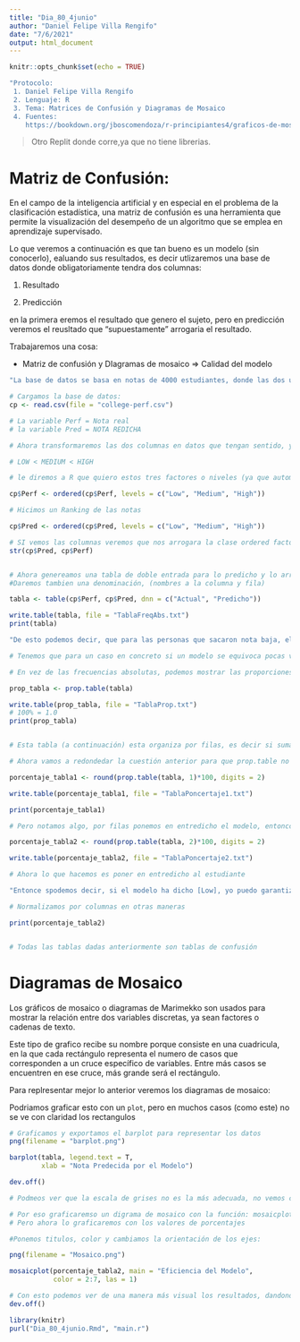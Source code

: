 ```yaml
---
title: "Dia_80_4junio"
author: "Daniel Felipe Villa Rengifo"
date: "7/6/2021"
output: html_document
---
```


```r
knitr::opts_chunk$set(echo = TRUE)
```

```r
"Protocolo:
 1. Daniel Felipe Villa Rengifo
 2. Lenguaje: R
 3. Tema: Matrices de Confusión y Diagramas de Mosaico
 4. Fuentes:
    https://bookdown.org/jboscomendoza/r-principiantes4/graficos-de-mosaico.html"
```

> Otro Replit donde corre,ya que no tiene librerias.

# Matriz de Confusión:

En el campo de la inteligencia artificial y en especial en el problema de la clasificación estadística, una matriz de confusión es una herramienta que permite la visualización del desempeño de un algoritmo que se emplea en aprendizaje supervisado.

Lo que veremos a continuación es que tan bueno es un modelo (sin conocerlo), ealuando sus resultados, es decir utlizaremos una base de datos donde obligatoriamente tendra dos columnas:

1. Resultado

2. Predicción

en la primera eremos el resultado que genero el sujeto, pero en predicción veremos el reusltado que "supuestamente" arrogaria el resultado.

Trabajaremos una cosa:

+ Matriz de confusión y DIagramas de mosaico => Calidad del modelo

```r
"La base de datos se basa en notas de 4000 estudiantes, donde las dos ultimas columnas arrogan: 1. La nota real | 2. El valor predicho (todas dos tiene aspectos cualitativos = \"Low\", \"Medium\", \"High\")"
```


```r
# Cargamos la base de datos:
cp <- read.csv(file = "college-perf.csv")

# La variable Perf = Nota real
# la variable Pred = NOTA REDICHA

# Ahora transformaremos las dos columnas en datos que tengan sentido, ya que necistamos decirle a R que:

# LOW < MEDIUM < HIGH

# le diremos a R que quiero estos tres factores o niveles (ya que automaticamente R agrega los string que tienen muchas repeticiones como factores)

cp$Perf <- ordered(cp$Perf, levels = c("Low", "Medium", "High"))

# Hicimos un Ranking de las notas

cp$Pred <- ordered(cp$Pred, levels = c("Low", "Medium", "High"))

# SI vemos las columnas veremos que nos arrogara la clase ordered factor:
str(cp$Pred, cp$Perf)


# Ahora genereamos una tabla de doble entrada para lo predicho y lo arrogado:
#Daremos tambien una denominación, (nombres a la columna y fila)

tabla <- table(cp$Perf, cp$Pred, dnn = c("Actual", "Predicho"))

write.table(tabla, file = "TablaFreqAbs.txt")
print(tabla)

"De esto podemos decir, que para las personas que sacaron nota baja, el modelo predijo = que 182 personas (el modelo se equivoco en 182 casos de 1332) no lo harian (suma de la premra fila medium y high)"

# Tenemos que para un caso en concreto si un modelo se equivoca pocas veces de muchas eces realizado, diremos que este modelo esta bien. depende tambien del numero de datos

# En vez de las frecuencias absolutas, podemos mostrar las proporciones o porcentajes:

prop_tabla <- prop.table(tabla)

write.table(prop_tabla, file = "TablaProp.txt")
# 100% = 1.0
print(prop_tabla)


# Esta tabla (a continuación) esta organiza por filas, es decir si sumamos en horizontal hallaremos la cantida de estuddiantes que sacaron Baja, media o alta nota.

# Ahora vamos a redondedar la cuestión anterior para que prop.table no sace muchos decimales sino dos, además lo convertiremos a porcentaje:

porcentaje_tabla1 <- round(prop.table(tabla, 1)*100, digits = 2)

write.table(porcentaje_tabla1, file = "TablaPoncertaje1.txt")

print(porcentaje_tabla1)

# Pero notamos algo, por filas ponemos en entredicho el modelo, entoncces lo haremos por columnas

porcentaje_tabla2 <- round(prop.table(tabla, 2)*100, digits = 2)

write.table(porcentaje_tabla2, file = "TablaPoncertaje2.txt")

# Ahora lo que hacemos es poner en entredicho al estudiante

"Entonce spodemos decir, si el modelo ha dicho [Low], yo puedo garantizar que el 85% de los estudiantes tendran nota baja"

# Normalizamos por columnas en otras maneras

print(porcentaje_tabla2)


# Todas las tablas dadas anteriormente son tablas de confusión
```


# Diagramas de Mosaico

Los gráficos de mosaico o diagramas de Marimekko son usados para mostrar la relación entre dos variables discretas, ya sean factores o cadenas de texto.

Este tipo de grafico recibe su nombre porque consiste en una cuadricula, en la que cada rectángulo representa el numero de casos que corresponden a un cruce específico de variables. Entre más casos se encuentren en ese cruce, más grande será el rectángulo.

Para replresentar mejor lo anterior veremos los diagramas de mosaico:

Podriamos graficar esto con un `plot`, pero en muchos casos (como este) no se ve con claridad los rectangulos

```r
# Graficamos y exportamos el barplot para representar los datos
png(filename = "barplot.png")

barplot(tabla, legend.text = T,
        xlab = "Nota Predecida por el Modelo")

dev.off()

# Podmeos ver que la escala de grises no es la más adecuada, no vemos con una mayor clariadad los rectangulos de menor proporción haciendonos creer que hay menos datos, en fin podemos ver como esto deriva a dar una mala estadistica.

# Por eso graficaremso un digrama de mosaico con la función: mosaicplot()
# Pero ahora lo graficaremos con los valores de porcentajes

#Ponemos titulos, color y cambiamos la orientación de los ejes:

png(filename = "Mosaico.png")

mosaicplot(porcentaje_tabla2, main = "Eficiencia del Modelo",
           color = 2:7, las = 1)

# Con esto podemos ver de una manera más visual los resultados, dandonos mejkres estadisticas
dev.off()
```


```r
library(knitr)
purl("Dia_80_4junio.Rmd", "main.r")
```


